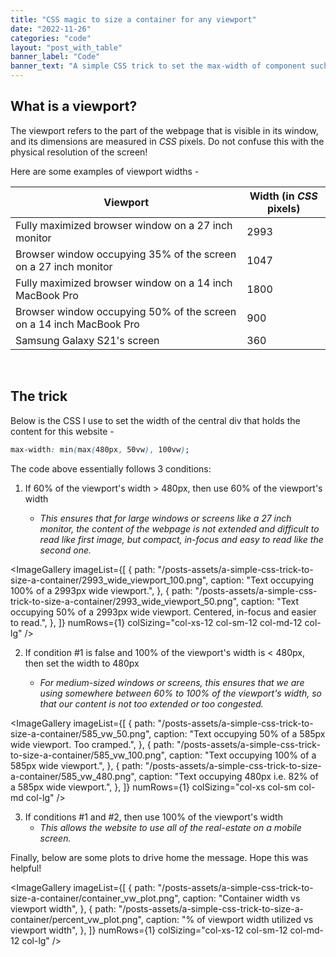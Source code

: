```yaml
---
title: "CSS magic to size a container for any viewport"
date: "2022-11-26"
categories: "code"
layout: "post_with_table"
banner_label: "Code"
banner_text: "A simple CSS trick to set the max-width of component such that the content is centered and in-focus on any viewport. The same logic can be applied to other CSS quantities like height, font size, etc."
---
```


## What is a viewport?

The viewport refers to the part of the webpage that is visible in its window, and its dimensions are measured in _CSS_ pixels. Do not confuse this with the physical resolution of the screen!

Here are some examples of viewport widths -

| Viewport                                                            | Width (in _CSS_ pixels) |
| ------------------------------------------------------------------- | ----------------------- |
| Fully maximized browser window on a 27 inch monitor                 | 2993                    |
| Browser window occupying 35% of the screen on a 27 inch monitor     | 1047                    |
| Fully maximized browser window on a 14 inch MacBook Pro             | 1800                    |
| Browser window occupying 50% of the screen on a 14 inch MacBook Pro | 900                     |
| Samsung Galaxy S21's screen                                         | 360                     |

<br />

## The trick

Below is the CSS I use to set the width of the central div that holds the content for this website -

```css
max-width: min(max(480px, 50vw), 100vw);
```

The code above essentially follows 3 conditions:

1. If 60% of the viewport's width > 480px, then use 60% of the viewport's width

   - _This ensures that for large windows or screens like a 27 inch monitor, the content of the webpage is not extended and difficult to read like first image, but compact, in-focus and easy to read like the second one._

<ImageGallery
  imageList={[
    {
      path: "/posts-assets/a-simple-css-trick-to-size-a-container/2993_wide_viewport_100.png",
      caption: "Text occupying 100% of a 2993px wide viewport.",
    },
    {
      path: "/posts-assets/a-simple-css-trick-to-size-a-container/2993_wide_viewport_50.png",
      caption:
        "Text occupying 50% of a 2993px wide viewport. Centered, in-focus and easier to read.",
    },
  ]}
  numRows={1}
  colSizing="col-xs-12 col-sm-12 col-md-12 col-lg"
/>

2. If condition #1 is false and 100% of the viewport's width is < 480px, then set the width to 480px

   - _For medium-sized windows or screens, this ensures that we are using somewhere between 60% to 100% of the viewport's width, so that our content is not too extended or too congested._

<ImageGallery
  imageList={[
    {
      path: "/posts-assets/a-simple-css-trick-to-size-a-container/585_vw_50.png",
      caption: "Text occupying 50% of a 585px wide viewport. Too cramped.",
    },
    {
      path: "/posts-assets/a-simple-css-trick-to-size-a-container/585_vw_100.png",
      caption: "Text occupying 100% of a 585px wide viewport.",
    },
    {
      path: "/posts-assets/a-simple-css-trick-to-size-a-container/585_vw_480.png",
      caption: "Text occupying 480px i.e. 82% of a 585px wide viewport.",
    },
  ]}
  numRows={1}
  colSizing="col-xs col-sm col-md col-lg"
/>

3. If conditions #1 and #2, then use 100% of the viewport's width
   - _This allows the website to use all of the real-estate on a mobile screen._

Finally, below are some plots to drive home the message. Hope this was helpful!

<ImageGallery
  imageList={[
    {
      path: "/posts-assets/a-simple-css-trick-to-size-a-container/container_vw_plot.png",
      caption: "Container width vs viewport width",
    },
    {
      path: "/posts-assets/a-simple-css-trick-to-size-a-container/percent_vw_plot.png",
      caption: "% of viewport width utilized vs viewport width",
    },
  ]}
  numRows={1}
  colSizing="col-xs-12 col-sm-12 col-md-12 col-lg"
/>
